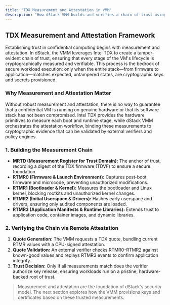 ```yaml
---
title: "TDX Measurement and Attestation in VMM"
description: "How dStack VMM builds and verifies a chain of trust using Intel TDX measurement and attestation."
---
```


## TDX Measurement and Attestation Framework

Establishing trust in confidential computing begins with measurement and attestation. In dStack, the VMM leverages Intel TDX to create a tamper-evident chain of trust, ensuring that every stage of the VM's lifecycle is cryptographically measured and verifiable. This process is the bedrock of secure workload execution: only when the entire stack—from firmware to application—matches expected, untampered states, are cryptographic keys and secrets provisioned.

### Why Measurement and Attestation Matter

Without robust measurement and attestation, there is no way to guarantee that a confidential VM is running on genuine hardware or that its software stack has not been compromised. Intel TDX provides the hardware primitives to measure each boot and runtime stage, while dStack VMM orchestrates the attestation workflow, binding these measurements to cryptographic evidence that can be validated by external verifiers and policy engines.

### 1. Building the Measurement Chain
- **MRTD (Measurement Register for Trust Domain):** The anchor of trust, recording a digest of the TDX firmware (TDVF) to ensure a secure foundation.
- **RTMR0 (Firmware & Launch Environment):** Captures post-boot firmware and microcode, preventing unauthorized modifications.
- **RTMR1 (Bootloader & Kernel):** Measures the bootloader and Linux kernel, blocking rootkits and unauthorized kernel changes.
- **RTMR2 (Initial Userspace & Drivers):** Hashes early userspace and drivers, ensuring only audited components are loaded.
- **RTMR3 (Application Manifests & Runtime Libraries):** Extends trust to application code, container images, and dynamic libraries.

### 2. Verifying the Chain via Remote Attestation
1. **Quote Generation:** The VMM requests a TDX quote, bundling current RTMR values with a CPU-signed attestation.
2. **Quote Validation:** An external verifier checks RTMR0–RTMR2 against known-good values and replays RTMR3 events to confirm application integrity.
3. **Trust Decision:** Only if all measurements match does the verifier authorize key release, ensuring workloads run on a pristine, hardware-backed root of trust.

> Measurement and attestation are the foundation of dStack's security model. The next section explores how the VMM provisions keys and certificates based on these trusted measurements.
